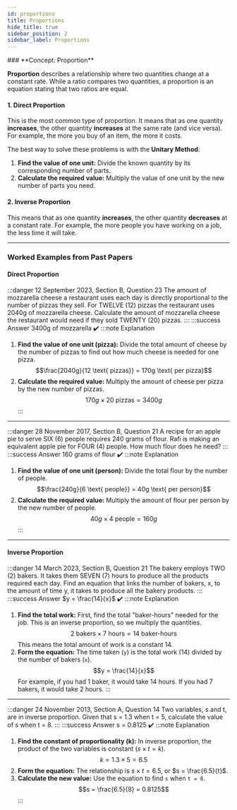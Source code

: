 ```yaml
---
id: proportions
title: Proportions
hide_title: true
sidebar_position: 2
sidebar_label: Proportions
---
```


<ModuleBanner />
### **Concept: Proportion**

**Proportion** describes a relationship where two quantities change at a constant rate. While a ratio compares two quantities, a proportion is an equation stating that two ratios are equal.

#### **1. Direct Proportion**
This is the most common type of proportion. It means that as one quantity **increases**, the other quantity **increases** at the same rate (and vice versa). For example, the more you buy of an item, the more it costs.

The best way to solve these problems is with the **Unitary Method**:
1.  **Find the value of one unit:** Divide the known quantity by its corresponding number of parts.
2.  **Calculate the required value:** Multiply the value of one unit by the new number of parts you need.

#### **2. Inverse Proportion**
This means that as one quantity **increases**, the other quantity **decreases** at a constant rate. For example, the more people you have working on a job, the less time it will take.

---
### **Worked Examples from Past Papers**

#### **Direct Proportion**

:::danger 12 September 2023, Section B, Question 23
The amount of mozzarella cheese a restaurant uses each day is directly proportional to the number of pizzas they sell. For TWELVE (12) pizzas the restaurant uses 2040g of mozzarella cheese. Calculate the amount of mozzarella cheese the restaurant would need if they sold TWENTY (20) pizzas.
:::
:::success Answer
3400g of mozzarella ✔️
:::note Explanation
1.  **Find the value of one unit (pizza):** Divide the total amount of cheese by the number of pizzas to find out how much cheese is needed for one pizza.
$$\frac{2040g}{12 \text{ pizzas}} = 170g \text{ per pizza}$$
2.  **Calculate the required value:** Multiply the amount of cheese per pizza by the new number of pizzas.
$$170g \times 20 \text{ pizzas} = 3400g$$
:::


---
:::danger 28 November 2017, Section B, Question 21
A recipe for an apple pie to serve SIX (6) people requires 240 grams of flour. Rafi is making an equivalent apple pie for FOUR (4) people. How much flour does he need?
:::
:::success Answer
160 grams of flour ✔️
:::note Explanation
1.  **Find the value of one unit (person):** Divide the total flour by the number of people.
$$\frac{240g}{6 \text{ people}} = 40g \text{ per person}$$
2.  **Calculate the required value:** Multiply the amount of flour per person by the new number of people.
$$40g \times 4 \text{ people} = 160g$$
:::


---
#### **Inverse Proportion**

:::danger 14 March 2023, Section B, Question 21
The bakery employs TWO (2) bakers. It takes them SEVEN (7) hours to produce all the products required each day. Find an equation that links the number of bakers, x, to the amount of time y, it takes to produce all the bakery products.
:::
:::success Answer
$y = \frac{14}{x}$ ✔️
:::note Explanation
1.  **Find the total work:** First, find the total "baker-hours" needed for the job. This is an inverse proportion, so we multiply the quantities.
$$2 \text{ bakers} \times 7 \text{ hours} = 14 \text{ baker-hours}$$
This means the total amount of work is a constant 14.
2.  **Form the equation:** The time taken (`y`) is the total work (14) divided by the number of bakers (`x`).
$$y = \frac{14}{x}$$
For example, if you had 1 baker, it would take 14 hours. If you had 7 bakers, it would take 2 hours.
:::


---
:::danger 24 November 2013, Section A, Question 14
Two variables, s and t, are in inverse proportion. Given that s = 1.3 when t = 5, calculate the value of s when t = 8.
:::
:::success Answer
s = 0.8125 ✔️
:::note Explanation
1.  **Find the constant of proportionality (k):** In inverse proportion, the product of the two variables is constant ($s \times t = k$).
$$k = 1.3 \times 5 = 6.5$$
2.  **Form the equation:** The relationship is $s \times t = 6.5$, or $s = \frac{6.5}{t}$.
3.  **Calculate the new value:** Use the equation to find `s` when `t = 8`.
$$s = \frac{6.5}{8} = 0.8125$$
:::
